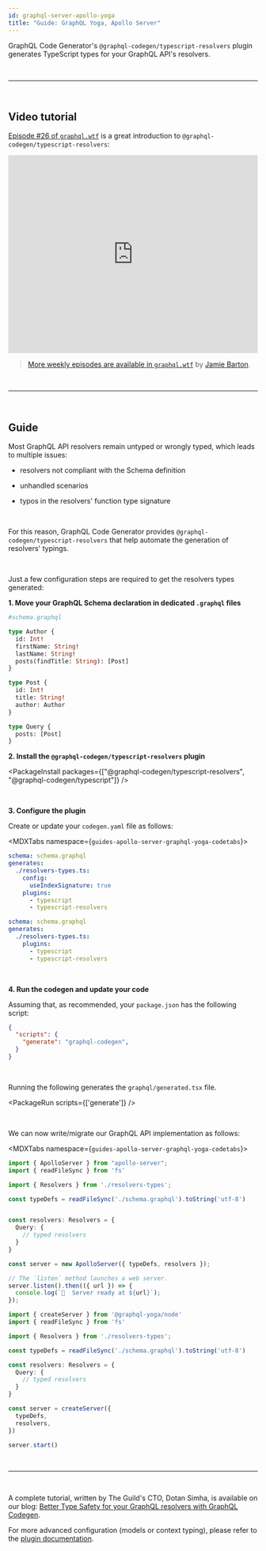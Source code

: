 ```yaml
---
id: graphql-server-apollo-yoga
title: "Guide: GraphQL Yoga, Apollo Server"
---
```


GraphQL Code Generator's `@graphql-codegen/typescript-resolvers` plugin generates TypeScript types for your GraphQL API's resolvers.


<p>&nbsp;</p>

----

<p>&nbsp;</p>



## Video tutorial

[Episode #26 of `graphql.wtf`](https://graphql.wtf/episodes/26-type-safe-resolvers-with-graphql-code-generator) is a great introduction to `@graphql-codegen/typescript-resolvers`:

<iframe width="100%" height="400" src="https://www.youtube.com/embed/tHMaNmqPIC4" title="YouTube video player" frameBorder="0" allow="accelerometer; autoplay; clipboard-write; encrypted-media; gyroscope; picture-in-picture" allowFullScreen></iframe>

> [More weekly episodes are available in `graphql.wtf`](https://graphql.wtf/) by [Jamie Barton](https://twitter.com/notrab).

<p>&nbsp;</p>

----

<p>&nbsp;</p>



## Guide

Most GraphQL API resolvers remain untyped or wrongly typed, which leads to multiple issues:

- resolvers not compliant with the Schema definition

- unhandled scenarios

- typos in the resolvers' function type signature

<br/>

For this reason, GraphQL Code Generator provides `@graphql-codegen/typescript-resolvers` that help automate the generation of resolvers' typings.

<br/>

Just a few configuration steps are required to get the resolvers types generated:

**1. Move your GraphQL Schema declaration in dedicated `.graphql` files**

```graphql
#schema.graphql

type Author {
  id: Int!
  firstName: String!
  lastName: String!
  posts(findTitle: String): [Post]
}

type Post {
  id: Int!
  title: String!
  author: Author
}

type Query {
  posts: [Post]
}
```

**2. Install the `@graphql-codegen/typescript-resolvers` plugin**

<PackageInstall packages={["@graphql-codegen/typescript-resolvers", "@graphql-codegen/typescript"]} />

<br />

**3. Configure the plugin**

Create or update your `codegen.yaml` file as follows:


<MDXTabs namespace={`guides-apollo-server-graphql-yoga-codetabs`}>

<MDXTab label="Apollo Server">

```yaml
schema: schema.graphql
generates:
  ./resolvers-types.ts:
    config:
      useIndexSignature: true
    plugins:
      - typescript
      - typescript-resolvers
```

</MDXTab>

<MDXTab label="GraphQL Yoga">

```yaml
schema: schema.graphql
generates:
  ./resolvers-types.ts:
    plugins:
      - typescript
      - typescript-resolvers
```

</MDXTab>

</MDXTabs>


<br />

**4. Run the codegen and update your code**

Assuming that, as recommended, your `package.json` has the following script:

```json
{
  "scripts": {
    "generate": "graphql-codegen",
  }
}
```

<br />

Running the following generates the `graphql/generated.tsx` file.

<PackageRun scripts={['generate']} />

<br />

We can now write/migrate our GraphQL API implementation as follows:


<MDXTabs namespace={`guides-apollo-server-graphql-yoga-codetabs`}>

<MDXTab label="Apollo Server">

```ts
import { ApolloServer } from "apollo-server";
import { readFileSync } from 'fs'

import { Resolvers } from './resolvers-types';

const typeDefs = readFileSync('./schema.graphql').toString('utf-8')


const resolvers: Resolvers = {
  Query: {
    // typed resolvers
  }
}

const server = new ApolloServer({ typeDefs, resolvers });

// The `listen` method launches a web server.
server.listen().then(({ url }) => {
  console.log(`🚀  Server ready at ${url}`);
});
```

</MDXTab>

<MDXTab label="GraphQL Yoga">

```ts
import { createServer } from '@graphql-yoga/node'
import { readFileSync } from 'fs'

import { Resolvers } from './resolvers-types';

const typeDefs = readFileSync('./schema.graphql').toString('utf-8')

const resolvers: Resolvers = {
  Query: {
    // typed resolvers
  }
}

const server = createServer({
  typeDefs,
  resolvers,
})

server.start()
```

</MDXTab>

</MDXTabs>




<p>&nbsp;</p>

----

<p>&nbsp;</p>

A complete tutorial, written by The Guild's CTO, Dotan Simha, is available on our blog: [Better Type Safety for your GraphQL resolvers with GraphQL Codegen](https://www.the-guild.dev/blog/better-type-safety-for-resolvers-with-graphql-codegen).

For more advanced configuration (models or context typing), please refer to the [plugin documentation](/plugins/typescript-resolvers).
